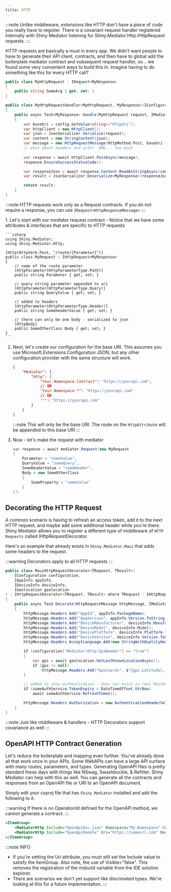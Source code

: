 ```yaml
---
title: HTTP
---
```


:::note
Unlike middleware, extensions like HTTP don't have a piece of code you really have to register.  There is a covariant request handler registered internally
with Shiny Mediator listening for Shiny.Mediator.Http.IHttpRequest requests. 
:::

HTTP requests are basically a must in every app.  We didn't want people to have to generate their API client, contracts, and then have to global
add the boilerplate mediator contract and subsequent request handler, so... we found some very convenient ways to build this in.  Imagine having to do something like
this for every HTTP call?

```csharp
public class MyHttpRequest : IRequest<MyResponse>
{
    public string SomeArg { get; set; }
}

public class MyHttpRequestHandler<MyHttpRequest, MyResponse>(IConfiguration config) : IRequestHandler<MyHttpRequest, MyResponse>
{
    public async Task<MyResponse> Handle(MyHttpRequest request, IMediatorContext context, CancellationToken cancellationToken)
    {
        var baseUri = config.GetValue<string>("HttpUri");
        var httpClient = new HttpClient();
        var json = JsonSerializer.Serialize(request);
        var content = new StringContent(json);
        var message = new HttpRequestMessage(HttpMethod.Post, baseUri + "/somerequest");
        // what about headers and auth?  OMG... too much
        
        var response = await httpClient.PostAsync(message);
        response.EnsureSuccessStatusCode();

        var responseJson = await response.Content.ReadAsStringAsync(cancellationToken);
        var result = JsonSerializer.Deserialize<MyResponse>(responseJson);

        return result;
    }
}

```

:::note
HTTP requests work only as a Request contracts.  If you do not require a response, you can use `IRequest<HttpResponseMessage>`
:::

<Steps>
1. Let's start with our mediator request contract - Notice that we have some attributes & interfaces that are specific to HTTP requests

    ```csharp
    using Shiny.Mediator;
    using Shiny.Mediator.Http;

    [Http(HttpVerb.Post, "/route/{Parameter}")]
    public class MyRequest : IHttpRequest<MyResponse>
    {
        // name of the route parameter
        [HttpParameter(HttpParameterType.Path)]
        public string Parameter { get; set; }

        // query string parameter appended to uri
        [HttpParameter(HttpParameterType.Query)]
        public string QueryValue { get; set; }

        // added to headers
        [HttpParameter(HttpParameterType.Header)]
        public string SomeHeaderValue { get; set; }

        // there can only be one body - serialized to json
        [HttpBody]
        public SomeOtherClass Body { get; set; }
    }
    ```

2. Next, let's create our configuration for the base URI.  This assumes you use Microsoft.Extensions.Configuration JSON, but any other configuration provider with the same structure will work.

    ```json
    {
        "Mediator": {
            "Http": {
                "Your.Namespace.Contract": "https://yourapi.com",
                // OR
                "Your.Namespace.*": "https://yourapi.com"
                // OR
                "*": "https://yourapi.com"
            }
        }
    }
    ```

    :::note
    This will only be the base URI.  The route on the `HttpAttribute` will be appended to this base URI 
    :::

3. Now - let's make the request with mediator

    ```csharp
    var response = await mediator.Request(new MyRequest
    {
        Parameter = "someValue",
        QueryValue = "someQuery",
        SomeHeaderValue = "someHeader",
        Body = new SomeOtherClass
        {
            SomeProperty = "someValue"
        }
    });
    ```
</Steps>

## Decorating the HTTP Request

A common scenario is having to refresh an access token, add it to the next HTTP request, and maybe add some additional header while you're there.  Shiny Mediator allows you to register 
a different type of middleware of `HTTP Requests` called IHttpRequestDecorator.  

Here's an example that already exists in `Shiny.Mediator.Maui` that adds some headers to the request.

:::warning
Decorators apply to all HTTP requests
:::

```csharp
public class MauiHttpRequestDecorator<TRequest, TResult>(
    IConfiguration configuration,
    IAppInfo appInfo,
    IDeviceInfo deviceInfo,
    IGeolocation geolocation
) : IHttpRequestDecorator<TRequest, TResult> where TRequest : IHttpRequest<TResult>
{
    public async Task Decorate(HttpRequestMessage httpMessage, IMediatorContext context, TRequest request)
    {
        httpMessage.Headers.Add("AppId", appInfo.PackageName);
        httpMessage.Headers.Add("AppVersion", appInfo.Version.ToString());
        httpMessage.Headers.Add("DeviceManufacturer", deviceInfo.Manufacturer);
        httpMessage.Headers.Add("DeviceModel", deviceInfo.Model);
        httpMessage.Headers.Add("DevicePlatform", deviceInfo.Platform.ToString());
        httpMessage.Headers.Add("DeviceVersion", deviceInfo.Version.ToString());
        httpMessage.Headers.AcceptLanguage.Add(new StringWithQualityHeaderValue(CultureInfo.CurrentCulture.Name));

        if (configuration["Mediator:Http:GpsHeader"] == "true")
        {
            var gps = await geolocation.GetLastKnownLocationAsync();
            if (gps != null)
                httpMessage.Headers.Add("GpsCoords", $"{gps.Latitude},{gps.Longitude}");
        }

        // added to show authentication - does not exist in real MauiHttpRequestDecorator
        if (someAuthService.TokenExpiry > DateTimeOffset.UtcNow)
            await someAuthService.RefreshToken();

        httpMessage.Headers.Authorization = new AuthenticationHeaderValue("Bearer", someAuthService.AccessToken);
    }
}
```

:::note
Just like middleware & handlers - HTTP Decorators support covariance as well
:::

## OpenAPI HTTP Contract Generation

Let's reduce the boilerplate and mapping even further.  You've already done all that work once in your APIs.  Some WebAPIs can have a large API surface with many routes, parameters, and types.  Generating OpenAPI files is pretty standard these days with things like NSwag, Swashbuckle, & Refitter.  Shiny Mediator can help with this as well.  You can generate all the contracts and responses from an OpenAPI file or URI to an OpenAPI document.

Simply edit your csproj file that has `Shiny.Mediator` installed and add the following to it.

:::warning
If there is no OperationId defined for the OpenAPI method, we cannot generate a contract.
:::

```xml
<ItemGroup>
    <MediatorHttp Include="OpenApiDoc.json" Namespace="My.Namespace" ContractPrefix="optional" ContractPostfix="HttpRequest" Visible="false" />
    <MediatorHttp Include="OpenApiRemote" Uri="https://someurl.com" Namespace="My.RemoteNamespace" ContractPrefix="optional" ContractPostfix="HttpRequest" Visible="false" />
</ItemGroup>
```

:::note INFO
- If you're setting the Uri attribute, you must still set the Include value to satisfy the ItemGroup.  Also note, the use of Visible="false".  This removes the registration of the msbuild variable from the IDE solution explorer.
- There are scenarios we don't yet support like discrimated types.  We're looking at this for a future implementation.
:::
